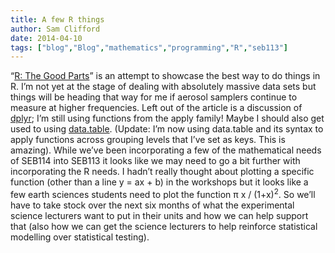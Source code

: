 ```yaml
---
title: A few R things
author: Sam Clifford
date: 2014-04-10
tags: ["blog","Blog","mathematics","programming","R","seb113"]
---
```


"[R: The Good Parts](http://hackerretreat.com/r-good-parts/)" is an attempt to showcase the best way to do things in R. I'm not yet at the stage of dealing with absolutely massive data sets but things will be heading that way for me if aerosol samplers continue to measure at higher frequencies. Left out of the article is a discussion of [dplyr](http://blog.rstudio.org/2014/01/17/introducing-dplyr/); I'm still using functions from the apply family! Maybe I should also get used to using [data.table](http://cran.r-project.org/web/packages/data.table/vignettes/datatable-intro.pdf). (Update: I'm now using data.table and its syntax to apply functions across grouping levels that I've set as keys. This is amazing). While we've been incorporating a few of the mathematical needs of SEB114 into SEB113 it looks like we may need to go a bit further with incorporating the R needs. I hadn't really thought about plotting a specific function (other than a line y = ax + b) in the workshops but it looks like a few earth sciences students need to plot the function π x / (1+x)<sup>2</sup>. So we'll have to take stock over the next six months of what the experimental science lecturers want to put in their units and how we can help support that (also how we can get the science lecturers to help reinforce statistical modelling over statistical testing).